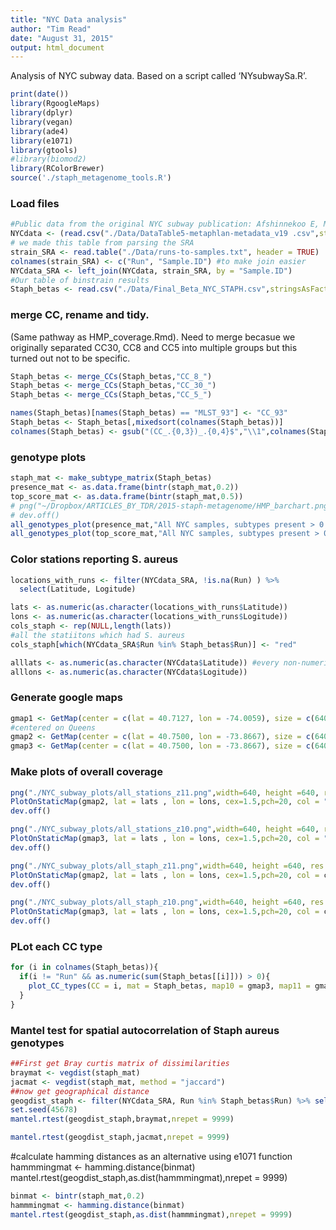 ```yaml
---
title: "NYC Data analysis"
author: "Tim Read"
date: "August 31, 2015"
output: html_document
---
```


Analysis of NYC subway data.  Based on a script called 'NYsubwaySa.R'.

```r
print(date())
library(RgoogleMaps)
library(dplyr)
library(vegan)
library(ade4)
library(e1071)
library(gtools)
#library(biomod2)
library(RColorBrewer)
source('./staph_metagenome_tools.R')
```

### Load files

```r
#Public data from the original NYC subway publication: Afshinnekoo E, Meydan C, Chowdhury S, Jaroudi D, Boyer C, Bernstein N, Maritz JM, Reeves D, Gandara J, Chhangawala S, Ahsanuddin S, Simmons A, Nessel T, Sundaresh B, Pereira E, Jorgensen E, Kolokotronis S-O, Kirchberger N, Garcia I, Gandara D, Dhanraj S, Nawrin T, Saletore Y, Alexander N, Vijay P, Hénaff EM, Zumbo P, Walsh M, O’Mullan GD, Tighe S, Dudley JT, Dunaif A, Ennis S, O’Halloran E, Magalhaes TR, Boone B, Jones AL, Muth TR, Paolantonio KS, Alter E, Schadt EE, Garbarino J, Prill RJ, Carlton JM, Levy S, Mason CE. Geospatial Resolution of Human and Bacterial Diversity with City-Scale Metagenomics. Cell Systems [Internet]. Elsevier; 2015 Jul 29;1(1):72–87.
NYCdata <- (read.csv("./Data/DataTable5-metaphlan-metadata_v19 .csv",stringsAsFactors = FALSE, header = TRUE))[1:4]
# we made this table from parsing the SRA
strain_SRA <- read.table("./Data/runs-to-samples.txt", header = TRUE)
colnames(strain_SRA) <- c("Run", "Sample.ID") #to make join easier
NYCdata_SRA <- left_join(NYCdata, strain_SRA, by = "Sample.ID")
#Our table of binstrain results
Staph_betas <- read.csv("./Data/Final_Beta_NYC_STAPH.csv",stringsAsFactors = FALSE, header = TRUE)

```
### merge CC, rename and tidy.  

(Same pathway as HMP_coverage.Rmd).  Need to merge becasue we originally separated CC30, CC8 and CC5 into multiple groups but this turned out not to be specific.

```r
Staph_betas <- merge_CCs(Staph_betas,"CC_8_")
Staph_betas <- merge_CCs(Staph_betas,"CC_30_")
Staph_betas <- merge_CCs(Staph_betas,"CC_5_")

names(Staph_betas)[names(Staph_betas) == "MLST_93"] <- "CC_93"
Staph_betas <- Staph_betas[,mixedsort(colnames(Staph_betas))]
colnames(Staph_betas) <- gsub("(CC_.{0,3})_.{0,4}$","\\1",colnames(Staph_betas))

```

### genotype plots

```r
staph_mat <- make_subtype_matrix(Staph_betas)
presence_mat <- as.data.frame(bintr(staph_mat,0.2))
top_score_mat <- as.data.frame(bintr(staph_mat,0.5))
# png("~/Dropbox/ARTICLES_BY_TDR/2015-staph-metagenome/HMP_barchart.png",width=640, height =640, res = 75)
# dev.off()
all_genotypes_plot(presence_mat,"All NYC samples, subtypes present > 0.2")
all_genotypes_plot(top_score_mat,"All NYC samples, subtypes present > 0.5")
```

### Color stations reporting S. aureus
```r
locations_with_runs <- filter(NYCdata_SRA, !is.na(Run) ) %>%
  select(Latitude, Logitude)

lats <- as.numeric(as.character(locations_with_runs$Latitude))
lons <- as.numeric(as.character(locations_with_runs$Logitude))
cols_staph <- rep(NULL,length(lats))
#all the statiitons which had S. aureus
cols_staph[which(NYCdata_SRA$Run %in% Staph_betas$Run)] <- "red"

alllats <- as.numeric(as.character(NYCdata$Latitude)) #every non-numeric value is converted to NA
alllons <- as.numeric(as.character(NYCdata$Logitude))
```
### Generate google maps
```r
gmap1 <- GetMap(center = c(lat = 40.7127, lon = -74.0059), size = c(640, 640), zoom = 11, GRAYSCALE = TRUE)
#centered on Queens
gmap2 <- GetMap(center = c(lat = 40.7500, lon = -73.8667), size = c(640, 640), zoom = 11, GRAYSCALE = TRUE)
gmap3 <- GetMap(center = c(lat = 40.7500, lon = -73.8667), size = c(640, 640), zoom = 10, GRAYSCALE = TRUE)
```
### Make plots of overall coverage
 
```r
png("./NYC_subway_plots/all_stations_z11.png",width=640, height =640, res = 75)
PlotOnStaticMap(gmap2, lat = lats , lon = lons, cex=1.5,pch=20, col = "blue")
dev.off()

png("./NYC_subway_plots/all_stations_z10.png",width=640, height =640, res = 75)
PlotOnStaticMap(gmap3, lat = lats , lon = lons, cex=1.5,pch=20, col = "blue")
dev.off()

png("./NYC_subway_plots/all_staph_z11.png",width=640, height =640, res = 75)
PlotOnStaticMap(gmap2, lat = lats , lon = lons, cex=1.5,pch=20, col = cols_staph)
dev.off()

png("./NYC_subway_plots/all_staph_z10.png",width=640, height =640, res = 75)
PlotOnStaticMap(gmap3, lat = lats , lon = lons, cex=1.5,pch=20, col = cols_staph)
dev.off()
```

### PLot each CC type

```r
for (i in colnames(Staph_betas)){
  if(i != "Run" && as.numeric(sum(Staph_betas[[i]])) > 0){
    plot_CC_types(CC = i, mat = Staph_betas, map10 = gmap3, map11 = gmap2, plotdir = "./NYC_subway_plots/", SRA_file = NYCdata_SRA)
  }  
}
```
### Mantel test for spatial autocorrelation of Staph aureus genotypes


```r
##First get Bray curtis matrix of dissimilarities
braymat <- vegdist(staph_mat)
jacmat <- vegdist(staph_mat, method = "jaccard")
##now get geographical distance
geogdist_staph <- filter(NYCdata_SRA, Run %in% Staph_betas$Run) %>% select(Latitude,Logitude) %>% dist
set.seed(45678)
mantel.rtest(geogdist_staph,braymat,nrepet = 9999)

mantel.rtest(geogdist_staph,jacmat,nrepet = 9999)


```

#calculate hamming distances as an alternative using e1071 function
hammmingmat <- hamming.distance(binmat)
mantel.rtest(geogdist_staph,as.dist(hammmingmat),nrepet = 9999)
```r
binmat <- bintr(staph_mat,0.2)
hammmingmat <- hamming.distance(binmat)
mantel.rtest(geogdist_staph,as.dist(hammmingmat),nrepet = 9999)
```


